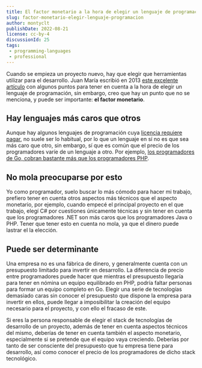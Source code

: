 ```yaml
---
title: El factor monetario a la hora de elegir un lenguaje de programación
slug: factor-monetario-elegir-lenguaje-programacion
author: montyclt
publishDate: 2022-08-21
license: cc-by-4
discussionId: 25
tags:
 - programming-languages
 - professional
---
```


Cuando se empieza un proyecto nuevo, hay que elegir que herramientas utilizar para el desarrollo. Juan María escribió en 2013 [este excelente artículo](https://blog.koalite.com/2013/07/como-elegir-un-lenguaje-de-programacion/) con algunos puntos para tener en cuenta a la hora de elegir un lenguaje de programación, sin embargo, creo que hay un punto que no se menciona, y puede ser importante: **el factor monetario**.

## Hay lenguajes más caros que otros
Aunque hay algunos lenguajes de programación cuya [licencia requiere pagar](https://www.xojo.com/), no suele ser lo habitual, por lo que un lenguaje en sí no es que sea más caro que otro, sin embargo, sí que es común que el precio de los programadores varíe de un lenguaje a otro. Por ejemplo, [los programadores de Go, cobran bastante más que los programadores PHP](https://survey.stackoverflow.co/2022/#technology-top-paying-technologies).

## No mola preocuparse por esto
Yo como programador, suelo buscar lo más cómodo para hacer mi trabajo, prefiero tener en cuenta otros aspectos más técnicos que el aspecto monetario, por ejemplo, cuando empecé el principal proyecto en el que trabajo, elegí C# por cuestiones únicamente técnicas y sin tener en cuenta que los programadores .NET son más caros que los programadores Java o PHP. Tener que tener esto en cuenta no mola, ya que el dinero puede lastrar el la elección.

## Puede ser determinante
Una empresa no es una fábrica de dinero, y generalmente cuenta con un presupuesto limitado para invertir en desarrollo. La diferencia de precio entre programadores puede hacer que mientras el presupuesto llegaría para tener en nómina un equipo equilibrado en PHP, podría faltar personas para formar un equipo completo en Go. Elegir una serie de tecnologías demasiado caras sin conocer el presupuesto que dispone la empresa para invertir en ellos, puede llegar a imposibilitar la creación del equipo necesario para el proyecto, y con ello el fracaso de este.

Si eres la persona responsable de elegir el stack de tecnologías de desarrollo de un proyecto, además de tener en cuenta aspectos técnicos del mismo, deberías de tener en cuenta también el aspecto monetario, especialmente si se pretende que el equipo vaya creciendo. Deberías por tanto de ser consciente del presupuesto que tu empresa tiene para desarrollo, así como conocer el precio de los programadores de dicho stack tecnológico.
